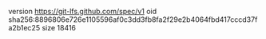 version https://git-lfs.github.com/spec/v1
oid sha256:8896806e726e1105596af0c3dd3fb8fa2f29e2b4064fbd417cccd37fa2b1ec25
size 18416
